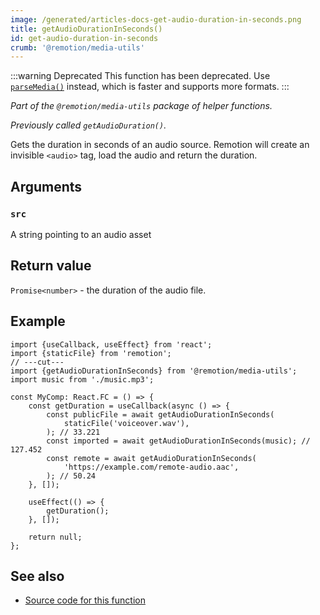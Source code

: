 ```yaml
---
image: /generated/articles-docs-get-audio-duration-in-seconds.png
title: getAudioDurationInSeconds()
id: get-audio-duration-in-seconds
crumb: '@remotion/media-utils'
---
```


:::warning Deprecated
This function has been deprecated. Use [`parseMedia()`](/docs/media-parser/parse-media) instead, which is faster and supports more formats.
:::

_Part of the `@remotion/media-utils` package of helper functions._

_Previously called `getAudioDuration()`._

Gets the duration in seconds of an audio source. Remotion will create an invisible `<audio>` tag, load the audio and return the duration.

## Arguments

### `src`

A string pointing to an audio asset

## Return value

`Promise<number>` - the duration of the audio file.

## Example

```tsx twoslash
import {useCallback, useEffect} from 'react';
import {staticFile} from 'remotion';
// ---cut---
import {getAudioDurationInSeconds} from '@remotion/media-utils';
import music from './music.mp3';

const MyComp: React.FC = () => {
	const getDuration = useCallback(async () => {
		const publicFile = await getAudioDurationInSeconds(
			staticFile('voiceover.wav'),
		); // 33.221
		const imported = await getAudioDurationInSeconds(music); // 127.452
		const remote = await getAudioDurationInSeconds(
			'https://example.com/remote-audio.aac',
		); // 50.24
	}, []);

	useEffect(() => {
		getDuration();
	}, []);

	return null;
};
```

## See also

- [Source code for this function](https://github.com/remotion-dev/remotion/blob/main/packages/media-utils/src/get-audio-duration-in-seconds.ts)

